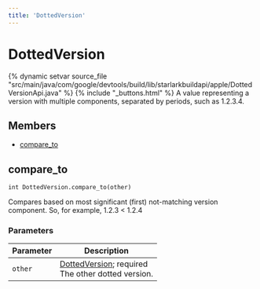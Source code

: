 ```yaml
---
title: 'DottedVersion'
---
```


# DottedVersion

{% dynamic setvar source_file "src/main/java/com/google/devtools/build/lib/starlarkbuildapi/apple/DottedVersionApi.java" %}
{% include "\_buttons.html" %}
A value representing a version with multiple components, separated by periods, such as 1.2.3.4.

## Members

- [compare_to](#compare_to)

## compare_to

``` rule-signature
int DottedVersion.compare_to(other)
```

Compares based on most significant (first) not-matching version component. So, for example, 1.2.3 \< 1.2.4

### Parameters

<table class="table table-bordered table-condensed table-params">
<thead>
<tr>
<th>Parameter</th>
<th>Description</th>
</tr>
</thead>
<tbody>
<tr>
<td id="compare_to.other"><code>other</code></td>
<td><a href="../builtins/DottedVersion.html" class="anchor">DottedVersion</a>;
required<br />
The other dotted version.</td>
</tr>
</tbody>
</table>
